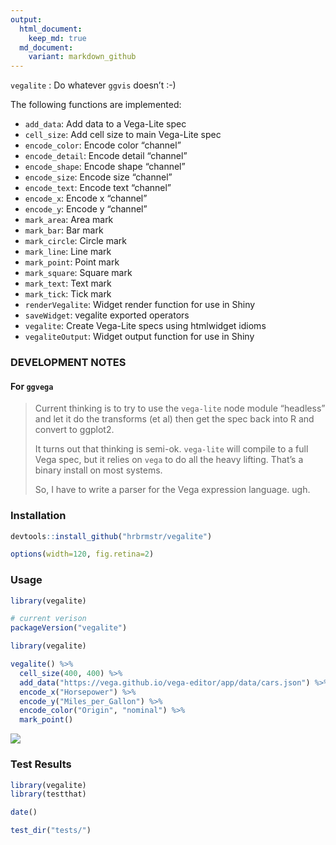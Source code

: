 ```yaml
---
output:
  html_document:
    keep_md: true
  md_document:
    variant: markdown_github
---
```

`vegalite` : Do whatever `ggvis` doesn't :-)

The following functions are implemented:

- `add_data`:	Add data to a Vega-Lite spec
- `cell_size`:	Add cell size to main Vega-Lite spec
- `encode_color`:	Encode color "channel"
- `encode_detail`:	Encode detail "channel"
- `encode_shape`:	Encode shape "channel"
- `encode_size`:	Encode size "channel"
- `encode_text`:	Encode text "channel"
- `encode_x`:	Encode x "channel"
- `encode_y`:	Encode y "channel"
- `mark_area`:	Area mark
- `mark_bar`:	Bar mark
- `mark_circle`:	Circle mark
- `mark_line`:	Line mark
- `mark_point`:	Point mark
- `mark_square`:	Square mark
- `mark_text`:	Text mark
- `mark_tick`:	Tick mark
- `renderVegalite`:	Widget render function for use in Shiny
- `saveWidget`:	vegalite exported operators
- `vegalite`:	Create Vega-Lite specs using htmlwidget idioms
- `vegaliteOutput`:	Widget output function for use in Shiny


### DEVELOPMENT NOTES

#### For `ggvega`

>Current thinking is to try to use the `vega-lite` node module "headless" and let it do the transforms (et al) then get the spec back into R and convert to ggplot2.
>
>It turns out that thinking is semi-ok. `vega-lite` will compile to a full Vega spec, but it relies on `vega` to do all the heavy lifting. That's a binary install on most systems.
>
>So, I have to write a parser for the Vega expression language. ugh.

### Installation

```r
devtools::install_github("hrbrmstr/vegalite")
```

```r
options(width=120, fig.retina=2)
```

### Usage

```r
library(vegalite)

# current verison
packageVersion("vegalite")

```

```r
library(vegalite)

vegalite() %>% 
  cell_size(400, 400) %>% 
  add_data("https://vega.github.io/vega-editor/app/data/cars.json") %>% 
  encode_x("Horsepower") %>% 
  encode_y("Miles_per_Gallon") %>% 
  encode_color("Origin", "nominal") %>% 
  mark_point()
```

![](vega.png)

### Test Results

```r
library(vegalite)
library(testthat)

date()

test_dir("tests/")
```


